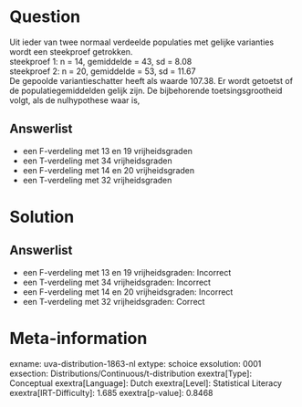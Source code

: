 Question
========

Uit ieder van twee normaal verdeelde populaties met gelijke varianties
wordt een steekproef getrokken.\
steekproef 1: n = 14, gemiddelde = 43, sd = 8.08\
steekproef 2: n = 20, gemiddelde = 53, sd = 11.67\
De gepoolde variantieschatter heeft als waarde 107.38. Er wordt getoetst
of de populatiegemiddelden gelijk zijn. De bijbehorende
toetsingsgrootheid volgt, als de nulhypothese waar is,

Answerlist
----------

* een F-verdeling met 13 en 19 vrijheidsgraden
* een T-verdeling met 34 vrijheidsgraden
* een F-verdeling met 14 en 20 vrijheidsgraden
* een T-verdeling met 32 vrijheidsgraden

Solution
========

Answerlist
----------

* een F-verdeling met 13 en 19 vrijheidsgraden: Incorrect
* een T-verdeling met 34 vrijheidsgraden: Incorrect
* een F-verdeling met 14 en 20 vrijheidsgraden: Incorrect
* een T-verdeling met 32 vrijheidsgraden: Correct

Meta-information
================
exname: uva-distribution-1863-nl
extype: schoice
exsolution: 0001
exsection: Distributions/Continuous/t-distribution
exextra[Type]: Conceptual
exextra[Language]: Dutch
exextra[Level]: Statistical Literacy
exextra[IRT-Difficulty]: 1.685
exextra[p-value]: 0.8468
